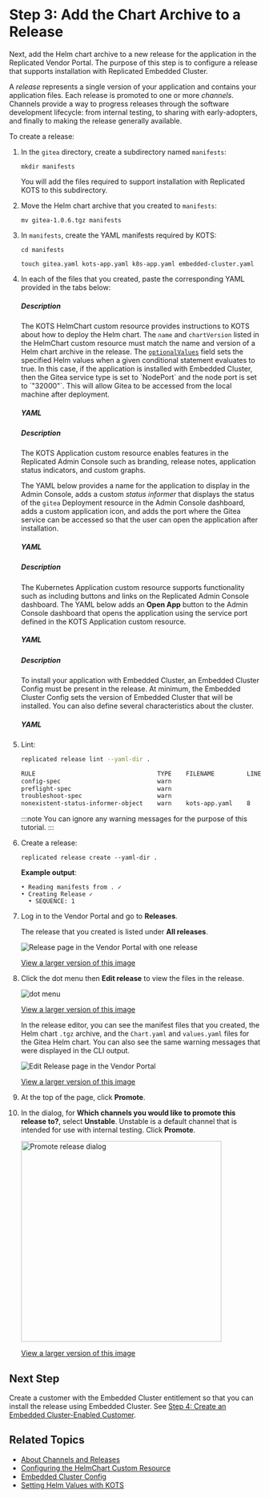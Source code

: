 
# Step 3: Add the Chart Archive to a Release

Next, add the Helm chart archive to a new release for the application in the Replicated Vendor Portal. The purpose of this step is to configure a release that supports installation with Replicated Embedded Cluster.

A _release_ represents a single version of your application and contains your application files. Each release is promoted to one or more _channels_. Channels provide a way to progress releases through the software development lifecycle: from internal testing, to sharing with early-adopters, and finally to making the release generally available.

To create a release:

1. In the `gitea` directory, create a subdirectory named `manifests`:

   ```
   mkdir manifests
   ```

   You will add the files required to support installation with Replicated KOTS to this subdirectory.

1. Move the Helm chart archive that you created to `manifests`:

   ```
   mv gitea-1.0.6.tgz manifests
   ```

1. In `manifests`, create the YAML manifests required by KOTS:
   ```
   cd manifests
   ```
   ```
   touch gitea.yaml kots-app.yaml k8s-app.yaml embedded-cluster.yaml
   ```

1. In each of the files that you created, paste the corresponding YAML provided in the tabs below:

   <Tabs>
   <TabItem value="helmchart" label="gitea.yaml" default>
    <h5>Description</h5>
    <p>The KOTS HelmChart custom resource provides instructions to KOTS about how to deploy the Helm chart. The <code>name</code> and <code>chartVersion</code> listed in the HelmChart custom resource must match the name and version of a Helm chart archive in the release. The <a href="/vendor/helm-optional-value-keys#conditionally-set-values"><code>optionalValues</code></a> field sets the specified Helm values when a given conditional statement evaluates to true. In this case, if the application is installed with Embedded Cluster, then the Gitea service type is set to `NodePort` and the node port is set to `"32000"`. This will allow Gitea to be accessed from the local machine after deployment.</p>
    <h5>YAML</h5>
    <HelmChartCr/>
   </TabItem>
   <TabItem value="kots-app" label="kots-app.yaml">
   <h5>Description</h5>
    <p>The KOTS Application custom resource enables features in the Replicated Admin Console such as branding, release notes, application status indicators, and custom graphs.</p><p>The YAML below provides a name for the application to display in the Admin Console, adds a custom <em>status informer</em> that displays the status of the <code>gitea</code> Deployment resource in the Admin Console dashboard, adds a custom application icon, and adds the port where the Gitea service can be accessed so that the user can open the application after installation.</p>
    <h5>YAML</h5>
    <KotsCr/>
   </TabItem>
   <TabItem value="k8s-app" label="k8s-app.yaml">
   <h5>Description</h5>
    <p>The Kubernetes Application custom resource supports functionality such as including buttons and links on the Replicated Admin Console dashboard. The YAML below adds an <strong>Open App</strong> button to the Admin Console dashboard that opens the application using the service port defined in the KOTS Application custom resource.</p>
    <h5>YAML</h5>
    <K8sCr/>
   </TabItem>
   <TabItem value="ec" label="embedded-cluster.yaml">
   <h5>Description</h5>
    <p>To install your application with Embedded Cluster, an Embedded Cluster Config must be present in the release. At minimum, the Embedded Cluster Config sets the version of Embedded Cluster that will be installed. You can also define several characteristics about the cluster.</p>
    <h5>YAML</h5>
    <EcCr/>
   </TabItem>
   </Tabs>

1. Lint:

   ```bash
   replicated release lint --yaml-dir .
   ```
   ```bash
   RULE                                  TYPE    FILENAME         LINE    MESSAGE
   config-spec                           warn                                                                                                                                                    Missing config spec
   preflight-spec                        warn                                                                                                                                                    Missing preflight spec
   troubleshoot-spec                     warn                                                                                                                                                    Missing troubleshoot spec
   nonexistent-status-informer-object    warn    kots-app.yaml    8       Status informer points to a nonexistent kubernetes object. If this is a Helm resource, this warning can be ignored.
   ```
   :::note
   You can ignore any warning messages for the purpose of this tutorial.
   :::

1. Create a release:

   ```
   replicated release create --yaml-dir .
   ```
   **Example output**:
   ```
   • Reading manifests from . ✓
   • Creating Release ✓
     • SEQUENCE: 1
   ```

1. Log in to the Vendor Portal and go to **Releases**.

    The release that you created is listed under **All releases**.

    ![Release page in the Vendor Portal with one release](/images/gitea-ec-release-seq-1.png)

    [View a larger version of this image](/images/gitea-ec-release-seq-1.png)

1. Click the dot menu then **Edit release** to view the files in the release.

    ![dot menu](/images/gitea-ec-release-edit-button.png)

    [View a larger version of this image](/images/gitea-ec-release-edit-button.png) 

    In the release editor, you can see the manifest files that you created, the Helm chart `.tgz` archive, and the `Chart.yaml` and `values.yaml` files for the Gitea Helm chart. You can also see the same warning messages that were displayed in the CLI output.

    ![Edit Release page in the Vendor Portal](/images/gitea-ec-release-edit-seq-1.png)

    [View a larger version of this image](/images/gitea-ec-release-edit-seq-1.png)

1. At the top of the page, click **Promote**.

1. In the dialog, for **Which channels you would like to promote this release to?**, select **Unstable**. Unstable is a default channel that is intended for use with internal testing. Click **Promote**.

    <img alt="Promote release dialog" src="/images/release-promote.png" width="400px"/>

    [View a larger version of this image](/images/release-promote.png)    

## Next Step

Create a customer with the Embedded Cluster entitlement so that you can install the release using Embedded Cluster. See [Step 4: Create an Embedded Cluster-Enabled Customer](tutorial-embedded-cluster-create-customer).

## Related Topics

* [About Channels and Releases](/vendor/releases-about)
* [Configuring the HelmChart Custom Resource](/vendor/helm-native-v2-using)
* [Embedded Cluster Config](/reference/embedded-config)
* [Setting Helm Values with KOTS](/vendor/helm-optional-value-keys)